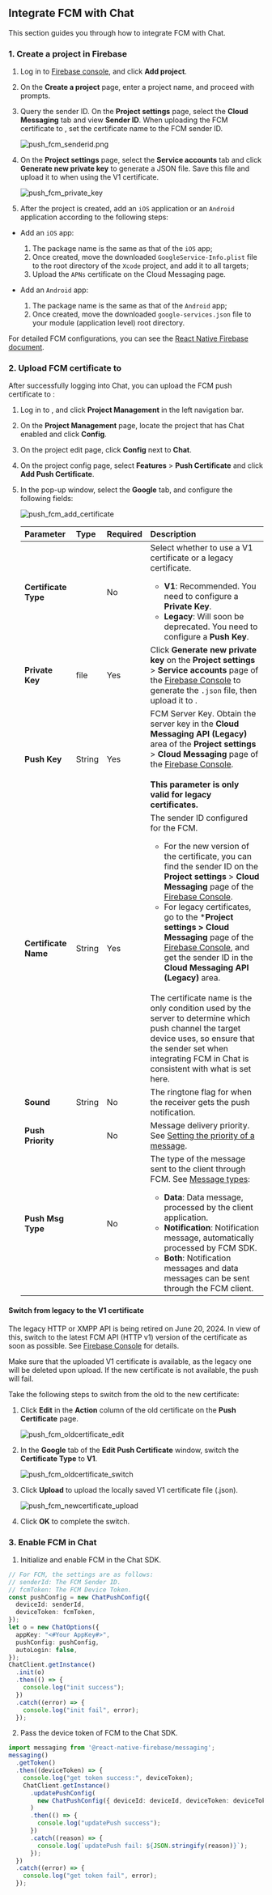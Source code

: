 <PlatformWrapper platform="react-native">

## Integrate FCM with Chat

This section guides you through how to integrate FCM with Chat.

### 1. Create a project in Firebase

1. Log in to [Firebase console](https://console.firebase.google.com/), and click **Add project**.

1. On the **Create a project** page, enter a project name, and proceed with prompts.

1. Query the sender ID. On the **Project settings** page, select the **Cloud Messaging** tab and view **Sender ID**. When uploading the FCM certificate to <Vg k="CONSOLE" />, set the certificate name to the FCM sender ID.

    ![push_fcm_senderid.png](/images/chat/push_fcm_senderid.png)

1. On the **Project settings** page, select the **Service accounts** tab and click **Generate new private key** to generate a JSON file. Save this file and upload it to <Vg k="CONSOLE" /> when using the V1 certificate.

    ![push_fcm_private_key](/images/chat/push_fcm_private_key.png)

1. After the project is created, add an `iOS` application or an `Android` application according to the following steps:

- Add an `iOS` app:
   1. The package name is the same as that of the `iOS` app;
   2. Once created, move the downloaded `GoogleService-Info.plist` file to the root directory of the `Xcode` project, and add it to all targets;
   3. Upload the `APNs` certificate on the Cloud Messaging page.

- Add an `Android` app:
   1. The package name is the same as that of the `Android` app;
   2. Once created, move the downloaded `google-services.json` file to your module (application level) root directory.

For detailed FCM configurations, you can see the [React Native Firebase document](https://rnfirebase.io/).

### 2. Upload FCM certificate to <Vg k="CONSOLE" />

After successfully logging into Chat, you can upload the FCM push certificate to <Vg k="CONSOLE" />:

1. Log in to <Link to="{{Global.AGORA_CONSOLE_URL}}"><Vg k="CONSOLE" /></Link>, and click **Project Management** in the left navigation bar.

2. On the **Project Management** page, locate the project that has Chat enabled and click **Config**.

3. On the project edit page, click **Config** next to **Chat**.

4. On the project config page, select **Features** > **Push Certificate** and click **Add Push Certificate**.

5. In the pop-up window, select the **Google** tab, and configure the following fields:

    ![push_fcm_add_certificate](/images/chat/push_fcm_add_certificate.png)

    | Parameter  | Type   | Required | Description              |
    | :--------- | :----- | :------- | :----------------------- |
    | **Certificate Type** | | No | Select whether to use a V1 certificate or a legacy certificate. <ul><li>**V1**: Recommended. You need to configure a **Private Key**. </li><li>**Legacy**: Will soon be deprecated. You need to configure a **Push Key**.</li></ul>|
    | **Private Key** | file | Yes | Click **Generate new private key** on the **Project settings** > **Service accounts** page of the [Firebase Console](https://console.firebase.google.com) to generate the `.json` file, then upload it to <Vg k="CONSOLE" />. |
    | **Push Key** | String | Yes | FCM Server Key. Obtain the server key in the **Cloud Messaging API (Legacy)** area of the **Project settings** > **Cloud Messaging** page of the [Firebase Console](https://console.firebase.google.com). <br/> <br/> **This parameter is only valid for legacy certificates.**|
    | **Certificate Name** | String | Yes | The sender ID configured for the FCM. <ul><li>For the new version of the certificate, you can find the sender ID on the **Project settings** > **Cloud Messaging** page of the [Firebase Console](https://console.firebase.google.com). </li><li>For legacy certificates, go to the ***Project settings > Cloud Messaging** page of the [Firebase Console](https://console.firebase.google.com), and get the sender ID in the **Cloud  Messaging API (Legacy)** area. </li></ul><br/> The certificate name is the only condition used by the <Vg k="COMPANY"/> server to determine which push channel the target device uses, so ensure that the sender set when integrating FCM in Chat is consistent with what is set here. |
    | **Sound** | String | No | The ringtone flag for when the receiver gets the push notification. |
    | **Push Priority** | | No| Message delivery priority. See [Setting the priority of a message](https://firebase.google.cn/docs/cloud-messaging/concept-options#setting-the-priority-of-a-message). |
    | **Push Msg Type** | | No| The type of the message sent to the client through FCM. See [Message types](https://firebase.google.com/docs/cloud-messaging/concept-options#notifications_and_data_messages): <ul><li>**Data**: Data message, processed by the client application. </li><li>**Notification**: Notification message, automatically processed by FCM SDK. </li><li>**Both**: Notification messages and data messages can be sent through the FCM client. </li></ul>|

#### Switch from legacy to the V1 certificate

The legacy HTTP or XMPP API is being retired on June 20, 2024. In view of this, switch to the latest FCM API (HTTP v1) version of the certificate as soon as possible. See [Firebase Console](https://console.firebase.google.com) for details.

Make sure that the uploaded V1 certificate is available, as the legacy one will be deleted upon upload. If the new certificate is not available, the push will fail.

Take the following steps to switch from the old to the new certificate:

1. Click **Edit** in the **Action** column of the old certificate on the **Push Certificate** page.

    ![push_fcm_oldcertificate_edit](/images/chat/push_fcm_oldcertificate_edit.png)

1. In the **Google** tab of the **Edit Push Certificate** window, switch the **Certificate Type** to **V1**.

    ![push_fcm_oldcertificate_switch](/images/chat/push_fcm_oldcertificate_switch.png)

1. Click **Upload** to upload the locally saved V1 certificate file (.json).

    ![push_fcm_newcertificate_upload](/images/chat/push_fcm_newcertificate_upload.png)

1. Click **OK** to complete the switch.


### 3. Enable FCM in Chat

1. Initialize and enable FCM in the Chat SDK.

```typescript
// For FCM, the settings are as follows:
// senderId: The FCM Sender ID.
// fcmToken: The FCM Device Token.
const pushConfig = new ChatPushConfig({
  deviceId: senderId,
  deviceToken: fcmToken,
});
let o = new ChatOptions({
  appKey: "<#Your AppKey#>",
  pushConfig: pushConfig,
  autoLogin: false,
});
ChatClient.getInstance()
  .init(o)
  .then(() => {
    console.log("init success");
  })
  .catch((error) => {
    console.log("init fail", error);
  });
```

2. Pass the device token of FCM to the Chat SDK.

```typescript
import messaging from '@react-native-firebase/messaging';
messaging()
  .getToken()
  .then((deviceToken) => {
    console.log("get token success:", deviceToken);
    ChatClient.getInstance()
      .updatePushConfig(
        new ChatPushConfig({ deviceId: deviceId, deviceToken: deviceToken })
      )
      .then(() => {
        console.log("updatePush success");
      })
      .catch((reason) => {
        console.log(`updatePush fail: ${JSON.stringify(reason)}`);
      });
  })
  .catch((error) => {
    console.log("get token fail", error);
  });
```

</PlatformWrapper>